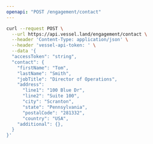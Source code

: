 ```yaml
---
openapi: "POST /engagement/contact"
---
```


<RequestExample>

```bash Request
curl --request POST \
  --url https://api.vessel.land/engagement/contact \
  --header 'Content-Type: application/json' \
  --header 'vessel-api-token: ' \
  --data '{
  "accessToken": "string",
  "contact": {
    "firstName": "Tom",
    "lastName": "Smith",
    "jobTitle": "Director of Operations",
    "address":
      "line1": "100 Blue Dr",
      "line2": "Suite 100",
      "city": "Scranton",
      "state": "Pennsylvania",
      "postalCode": "281332",
      "country": "USA",
    "additional": {},
  }
}'
```

</RequestExample>

